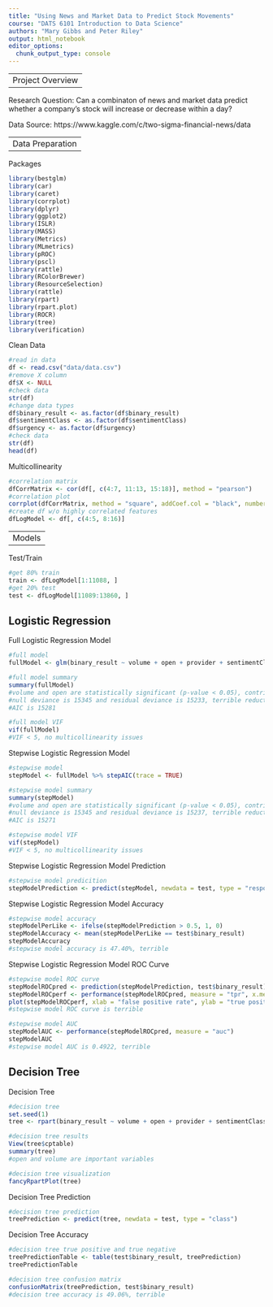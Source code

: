 ```yaml
---
title: "Using News and Market Data to Predict Stock Movements"
course: "DATS 6101 Introduction to Data Science"
authors: "Mary Gibbs and Peter Riley"
output: html_notebook
editor_options: 
  chunk_output_type: console
---
```


----------------
Project Overview
----------------

Research Question: Can a combinaton of news and market data predict whether a company's stock will increase or decrease within a day?

Data Source: https://www.kaggle.com/c/two-sigma-financial-news/data

----------------
Data Preparation
----------------

Packages
```r
library(bestglm)
library(car)
library(caret)
library(corrplot)
library(dplyr)
library(ggplot2)
library(ISLR)
library(MASS)
library(Metrics)
library(MLmetrics)
library(pROC)
library(pscl)
library(rattle)
library(RColorBrewer)
library(ResourceSelection)
library(rattle)
library(rpart)
library(rpart.plot)
library(ROCR)
library(tree)
library(verification)
```

Clean Data
```r
#read in data 
df <- read.csv("data/data.csv") 
#remove X column
df$X <- NULL 
#check data
str(df)
#change data types
df$binary_result <- as.factor(df$binary_result)
df$sentimentClass <- as.factor(df$sentimentClass)
df$urgency <- as.factor(df$urgency)
#check data
str(df)
head(df)
```

Multicollinearity
```r
#correlation matrix
dfCorrMatrix <- cor(df[, c(4:7, 11:13, 15:18)], method = "pearson")
#correlation plot 
corrplot(dfCorrMatrix, method = "square", addCoef.col = "black", number.cex = 7/ncol(df))
#create df w/o highly correlated features
dfLogModel <- df[, c(4:5, 8:16)]
```

------
Models
------

Test/Train
```r
#get 80% train
train <- dfLogModel[1:11088, ]
#get 20% test
test <- dfLogModel[11089:13860, ]
```

Logistic Regression
-------------------

Full Logistic Regression Model 
```r
#full model 
fullModel <- glm(binary_result ~ volume + open + provider + sentimentClass + sentimentNegative + sentimentNeutral + sentimentPositive + urgency + firstMentionSentence + bodySize, family = binomial(link = "logit"), data = train)

#full model summary
summary(fullModel)
#volume and open are statistically significant (p-value < 0.05), contribute to model
#null deviance is 15345 and residual deviance is 15233, terrible reduction
#AIC is 15281

#full model VIF
vif(fullModel)
#VIF < 5, no multicollinearity issues
```

Stepwise Logistic Regression Model
```r
#stepwise model
stepModel <- fullModel %>% stepAIC(trace = TRUE)

#stepwise model summary
summary(stepModel)
#volume and open are statistically significant (p-value < 0.05), contribute to model
#null deviance is 15345 and residual deviance is 15237, terrible reduction
#AIC is 15271

#stepwise model VIF
vif(stepModel)
#VIF < 5, no multicollinearity issues
```

Stepwise Logistic Regression Model Prediction
```r
#stepwise model predicition
stepModelPrediction <- predict(stepModel, newdata = test, type = "response")
```

Stepwise Logistic Regression Model Accuracy
```r
#stepwise model accuracy
stepModelPerLike <- ifelse(stepModelPrediction > 0.5, 1, 0)
stepModelAccuracy <- mean(stepModelPerLike == test$binary_result)
stepModelAccuracy
#stepwise model accuracy is 47.40%, terrible
```

Stepwise Logistic Regression Model ROC Curve
```r
#stepwise model ROC curve
stepModelROCpred <- prediction(stepModelPrediction, test$binary_result)
stepModelROCperf <- performance(stepModelROCpred, measure = "tpr", x.measure = "fpr")
plot(stepModelROCperf, xlab = "false positive rate", ylab = "true positive rate")
#stepwise model ROC curve is terrible

#stepwise model AUC
stepModelAUC <- performance(stepModelROCpred, measure = "auc")
stepModelAUC
#stepwise model AUC is 0.4922, terrible
```

Decision Tree
-------------

Decision Tree
```r
#decision tree
set.seed(1)
tree <- rpart(binary_result ~ volume + open + provider + sentimentClass + sentimentNegative + sentimentNeutral + sentimentPositive + urgency + firstMentionSentence + bodySize, data = train, control = rpart.control(maxdepth = 6), method = "class")

#decision tree results
View(tree$cptable)
summary(tree)
#open and volume are important variables

#decision tree visualization
fancyRpartPlot(tree)
```

Decision Tree Prediction
```r
#decision tree prediction
treePrediction <- predict(tree, newdata = test, type = "class")
```

Decision Tree Accuracy
```r
#decision tree true positive and true negative 
treePredictionTable <- table(test$binary_result, treePrediction) 
treePredictionTable

#decision tree confusion matrix
confusionMatrix(treePrediction, test$binary_result)
#decision tree accuracy is 49.06%, terrible
```
